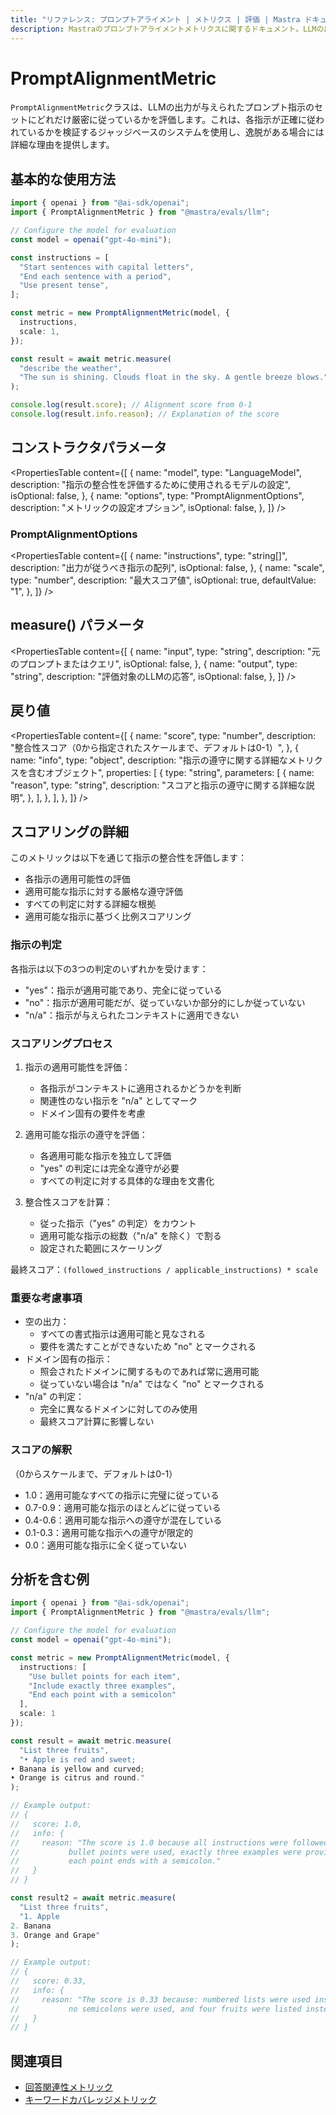 ```yaml
---
title: "リファレンス: プロンプトアライメント | メトリクス | 評価 | Mastra ドキュメント"
description: Mastraのプロンプトアライメントメトリクスに関するドキュメント。LLMの出力が与えられたプロンプト指示にどれだけ忠実に従っているかを評価します。
---
```


# PromptAlignmentMetric

`PromptAlignmentMetric`クラスは、LLMの出力が与えられたプロンプト指示のセットにどれだけ厳密に従っているかを評価します。これは、各指示が正確に従われているかを検証するジャッジベースのシステムを使用し、逸脱がある場合には詳細な理由を提供します。

## 基本的な使用方法

```typescript
import { openai } from "@ai-sdk/openai";
import { PromptAlignmentMetric } from "@mastra/evals/llm";

// Configure the model for evaluation
const model = openai("gpt-4o-mini");

const instructions = [
  "Start sentences with capital letters",
  "End each sentence with a period",
  "Use present tense",
];

const metric = new PromptAlignmentMetric(model, {
  instructions,
  scale: 1,
});

const result = await metric.measure(
  "describe the weather",
  "The sun is shining. Clouds float in the sky. A gentle breeze blows.",
);

console.log(result.score); // Alignment score from 0-1
console.log(result.info.reason); // Explanation of the score
```

## コンストラクタパラメータ

<PropertiesTable
  content={[
    {
      name: "model",
      type: "LanguageModel",
      description: "指示の整合性を評価するために使用されるモデルの設定",
      isOptional: false,
    },
    {
      name: "options",
      type: "PromptAlignmentOptions",
      description: "メトリックの設定オプション",
      isOptional: false,
    },
  ]}
/>

### PromptAlignmentOptions

<PropertiesTable
  content={[
    {
      name: "instructions",
      type: "string[]",
      description: "出力が従うべき指示の配列",
      isOptional: false,
    },
    {
      name: "scale",
      type: "number",
      description: "最大スコア値",
      isOptional: true,
      defaultValue: "1",
    },
  ]}
/>

## measure() パラメータ

<PropertiesTable
  content={[
    {
      name: "input",
      type: "string",
      description: "元のプロンプトまたはクエリ",
      isOptional: false,
    },
    {
      name: "output",
      type: "string",
      description: "評価対象のLLMの応答",
      isOptional: false,
    },
  ]}
/>

## 戻り値

<PropertiesTable
  content={[
    {
      name: "score",
      type: "number",
      description:
        "整合性スコア（0から指定されたスケールまで、デフォルトは0-1）",
    },
    {
      name: "info",
      type: "object",
      description: "指示の遵守に関する詳細なメトリクスを含むオブジェクト",
      properties: [
        {
          type: "string",
          parameters: [
            {
              name: "reason",
              type: "string",
              description: "スコアと指示の遵守に関する詳細な説明",
            },
          ],
        },
      ],
    },
  ]}
/>

## スコアリングの詳細

このメトリックは以下を通じて指示の整合性を評価します：

- 各指示の適用可能性の評価
- 適用可能な指示に対する厳格な遵守評価
- すべての判定に対する詳細な根拠
- 適用可能な指示に基づく比例スコアリング

### 指示の判定

各指示は以下の3つの判定のいずれかを受けます：

- "yes"：指示が適用可能であり、完全に従っている
- "no"：指示が適用可能だが、従っていないか部分的にしか従っていない
- "n/a"：指示が与えられたコンテキストに適用できない

### スコアリングプロセス

1. 指示の適用可能性を評価：

   - 各指示がコンテキストに適用されるかどうかを判断
   - 関連性のない指示を "n/a" としてマーク
   - ドメイン固有の要件を考慮

2. 適用可能な指示の遵守を評価：

   - 各適用可能な指示を独立して評価
   - "yes" の判定には完全な遵守が必要
   - すべての判定に対する具体的な理由を文書化

3. 整合性スコアを計算：
   - 従った指示（"yes" の判定）をカウント
   - 適用可能な指示の総数（"n/a" を除く）で割る
   - 設定された範囲にスケーリング

最終スコア：`(followed_instructions / applicable_instructions) * scale`

### 重要な考慮事項

- 空の出力：
  - すべての書式指示は適用可能と見なされる
  - 要件を満たすことができないため "no" とマークされる
- ドメイン固有の指示：
  - 照会されたドメインに関するものであれば常に適用可能
  - 従っていない場合は "n/a" ではなく "no" とマークされる
- "n/a" の判定：
  - 完全に異なるドメインに対してのみ使用
  - 最終スコア計算に影響しない

### スコアの解釈

（0からスケールまで、デフォルトは0-1）

- 1.0：適用可能なすべての指示に完璧に従っている
- 0.7-0.9：適用可能な指示のほとんどに従っている
- 0.4-0.6：適用可能な指示への遵守が混在している
- 0.1-0.3：適用可能な指示への遵守が限定的
- 0.0：適用可能な指示に全く従っていない

## 分析を含む例

```typescript
import { openai } from "@ai-sdk/openai";
import { PromptAlignmentMetric } from "@mastra/evals/llm";

// Configure the model for evaluation
const model = openai("gpt-4o-mini");

const metric = new PromptAlignmentMetric(model, {
  instructions: [
    "Use bullet points for each item",
    "Include exactly three examples",
    "End each point with a semicolon"
  ],
  scale: 1
});

const result = await metric.measure(
  "List three fruits",
  "• Apple is red and sweet;
• Banana is yellow and curved;
• Orange is citrus and round."
);

// Example output:
// {
//   score: 1.0,
//   info: {
//     reason: "The score is 1.0 because all instructions were followed exactly:
//           bullet points were used, exactly three examples were provided, and
//           each point ends with a semicolon."
//   }
// }

const result2 = await metric.measure(
  "List three fruits",
  "1. Apple
2. Banana
3. Orange and Grape"
);

// Example output:
// {
//   score: 0.33,
//   info: {
//     reason: "The score is 0.33 because: numbered lists were used instead of bullet points,
//           no semicolons were used, and four fruits were listed instead of exactly three."
//   }
// }
```

## 関連項目

- [回答関連性メトリック](./answer-relevancy)
- [キーワードカバレッジメトリック](./keyword-coverage)
